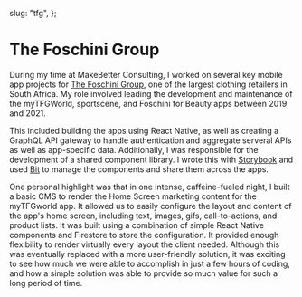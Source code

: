 
  slug: "tfg",
};

# The Foschini Group

During my time at MakeBetter Consulting, I worked on several key mobile app projects for [The Foschini Group](https://tfglimited.co.za/), one of the largest clothing retailers in South Africa. My role involved leading the development and maintenance of the myTFGWorld, sportscene, and Foschini for Beauty apps between 2019 and 2021.

This included building the apps using React Native, as well as creating a GraphQL API gateway to handle authentication and aggregate serveral APIs as well as app-specific data. Additionally, I was responsible for the development of a shared component library. I wrote this with [Storybook](https://storybook.js.org/) and used [Bit](https://bit.dev/) to manage the components and share them across the apps.

One personal highlight was that in one intense, caffeine-fueled night, I built a basic CMS to render the Home Screen marketing content for the myTFGworld app. It allowed us to easily configure the layout and content of the app's home screen, including text, images, gifs, call-to-actions, and product lists. It was built using a combination of simple React Native components and Firestore to store the configuration. It provided enough flexibility to render virtually every layout the client needed. Although this was eventually replaced with a more user-friendly solution, it was exciting to see how much we were able to accomplish in just a few hours of coding, and how a simple solution was able to provide so much value for such a long period of time.

